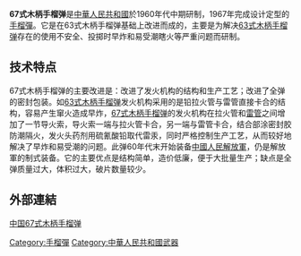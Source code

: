 {{NoteTA
|G1=Military
|G2=Firearms
|G3=Unit
|G4=Country
}}
{{Infobox Weapon
|name= 67式木柄手榴弹
|image= 
|image_size= 
|caption= 
|origin= {{flag|People's Republic of China}}
|type= [[手榴彈|手榴彈]]
<!-- 種類選擇 -->
|is_explosive= YES
<!-- 服役記錄 -->
|used_by=[[中國人民解放軍|中國人民解放軍]]、[[越南人民軍|越南人民軍]]
|designer=
|design_date=1967年
|service= 60年代末—
|manufacturer=
|number= 約20亿枚
|variants=77式木柄手榴弹
|wars= [[越戰|越戰]]<br/>[[老撾內戰|老撾內戰]]<br/>[[中越戰爭|中越戰爭]]
<!-- 基本規格 -->
|spec_label=
|weight= 600克
|length= 48毫米
|part length=
|width=
|height=
|diameter= 204毫米
<!-- 爆炸物內填炸藥規格 -->
|filling= [[三硝基甲苯|三硝基甲苯]]（TNT）
|filling_weight=38克
|detonation= 3---3.7秒
|yield=有效杀伤半径＞7米
}}

'''67式木柄手榴弹'''是[[中華人民共和國|中華人民共和國]]於1960年代中期研制，1967年完成设计定型的[[手榴彈|手榴彈]]。它是在63式木柄手榴弹基础上改进而成的，主要是为解决[[63式木柄手榴弹|63式木柄手榴弹]]存在的使用不安全、投掷时早炸和易受潮瞎火等严重问题而研制。

==技术特点==
67式木柄手榴弹的主要改进是：改进了发火机构的结构和生产工艺；改进了全弹的密封包装。如[[63式木柄手榴弹|63式木柄手榴弹]]发火机构采用的是铅拉火管与雷管直接卡合的结构，容易产生窜火造成早炸，[[67式木柄手榴弹|67式木柄手榴弹]]的发火机构在拉火管和[[雷管|雷管]]之间增加了一节导火索，导火索一端与拉火管卡合，另一端与雷管卡合，结合部涂密封胶防潮隔火，发火头药剂用硫氰酸铅取代雷汞，同时严格控制生产工艺，从而较好地解决了早炸和易受潮的问题。此弹60年代末开始装备[[中國人民解放軍|中國人民解放軍]]，仍是解放軍的制式装备。它的主要优点是结构简单，造价低廉，便于大批量生产；缺点是全弹质量过大，体积过大，破片数量较少。

==外部連結==
{{zh}}[http://www.wuqibaike.com/index.php?doc-view-18 中国67式木柄手榴弹 ]

{{中國人民解放軍現役單兵武器及彈藥}}
[[Category:手榴彈|Category:手榴彈]]
[[Category:中華人民共和國武器|Category:中華人民共和國武器]]